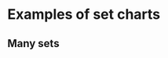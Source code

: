 
<Meta title="Gallery/Sets" />

# Examples of set charts

## Many sets

<Canvas>
    <Story name="horizontal upset">
        <Controller
            generator={generateHorizontalUpSetData}
            chart={HorizontalUpSetChart}
            steps={['axes', 'grid', 'bars']}
        />
    </Story>
</Canvas>

<Canvas>
    <Story name="vertical upset">
        <Controller
            generator={generateVerticalUpSetData}
            chart={VerticalUpSetChart}
            steps={['axes', 'grid', 'bars']}
        />
    </Story>
</Canvas>
